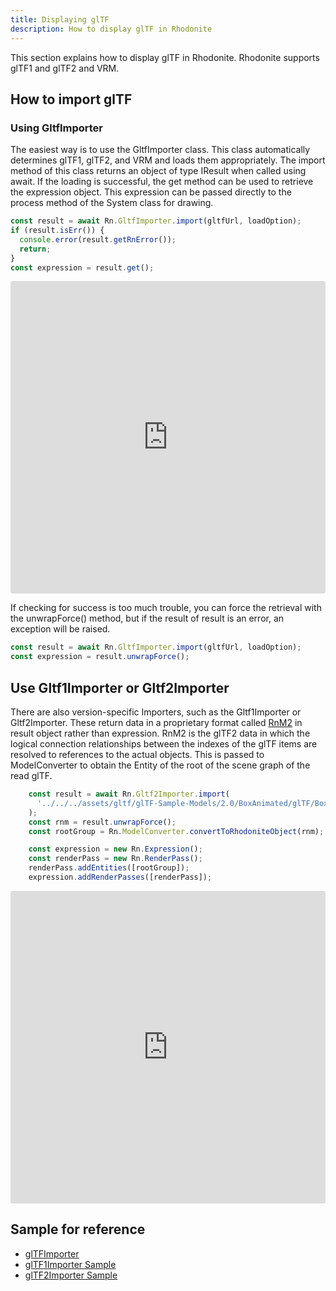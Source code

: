 ```yaml
---
title: Displaying glTF
description: How to display glTF in Rhodonite
---
```



<DocLayout>

This section explains how to display glTF in Rhodonite.
Rhodonite supports glTF1 and glTF2 and VRM.

## How to import glTF

### Using GltfImporter
The easiest way is to use the GltfImporter class.
This class automatically determines glTF1, glTF2, and VRM and loads them appropriately.
The import method of this class returns an object of type IResult when called using await.
If the loading is successful, the get method can be used to retrieve the expression object.
This expression can be passed directly to the process method of the System class for drawing.

```typescript
const result = await Rn.GltfImporter.import(gltfUrl, loadOption);
if (result.isErr()) {
  console.error(result.getRnError());
  return;
}
const expression = result.get();
```

<iframe src="https://codesandbox.io/embed/yl3gf2?view=preview&module=%2Fsrc%2Findex.ts"
     style="width:100%; height: 500px; border:0; border-radius: 4px; overflow:hidden;"
     title="Rhodonite_example (loading glTF)"
     allow="accelerometer; ambient-light-sensor; camera; encrypted-media; geolocation; gyroscope; hid; microphone; midi; payment; usb; vr; xr-spatial-tracking"
     sandbox="allow-forms allow-modals allow-popups allow-presentation allow-same-origin allow-scripts"
   ></iframe>

If checking for success is too much trouble, you can force the retrieval with the unwrapForce() method, but if the result of result is an error, an exception will be raised.

```typescript
const result = await Rn.GltfImporter.import(gltfUrl, loadOption);
const expression = result.unwrapForce();
```

## Use Gltf1Importer or Gltf2Importer

There are also version-specific Importers, such as the Gltf1Importer or Gltf2Importer. These return data in a proprietary format called [RnM2](https://github.com/actnwit/RhodoniteTS/blob/master/src/types/RnM2.ts) in result object rather than expression.
RnM2 is the glTF2 data in which the logical connection relationships between the indexes of the glTF items are resolved to references to the actual objects.
This is passed to ModelConverter to obtain the Entity of the root of the scene graph of the read glTF.

```typescript
    const result = await Rn.Gltf2Importer.import(
      '../../../assets/gltf/glTF-Sample-Models/2.0/BoxAnimated/glTF/BoxAnimated.gltf'
    );
    const rnm = result.unwrapForce();
    const rootGroup = Rn.ModelConverter.convertToRhodoniteObject(rnm);

    const expression = new Rn.Expression();
    const renderPass = new Rn.RenderPass();
    renderPass.addEntities([rootGroup]);
    expression.addRenderPasses([renderPass]);
```

<iframe src="https://codesandbox.io/embed/3lcjc5?view=preview&module=%2Fsrc%2Findex.ts"
     style="width:100%; height: 500px; border:0; border-radius: 4px; overflow:hidden;"
     title="Rhodonite_example (loading glTF, RnM2 to Rn entity)"
     allow="accelerometer; ambient-light-sensor; camera; encrypted-media; geolocation; gyroscope; hid; microphone; midi; payment; usb; vr; xr-spatial-tracking"
     sandbox="allow-forms allow-modals allow-popups allow-presentation allow-same-origin allow-scripts"
   ></iframe>

## Sample for reference

- [glTFImporter](https://github.com/actnwit/RhodoniteTS/tree/master/samples/test_e2e/GltfImporter-draco-extension)
- [glTF1Importer Sample](https://github.com/actnwit/RhodoniteTS/tree/master/samples/test_e2e/Gltf1Importer)
- [glTF2Importer Sample](https://github.com/actnwit/RhodoniteTS/tree/master/samples/test_e2e/Gltf2Importer)

</DocLayout>
